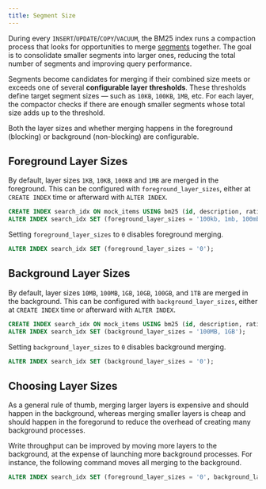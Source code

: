 ```yaml
---
title: Segment Size
---
```


During every `INSERT`/`UPDATE`/`COPY`/`VACUUM`, the BM25 index runs a compaction process that looks for opportunities to merge [segments](/documentation/concepts/index#segment)
together. The goal is to consolidate smaller segments into larger ones, reducing the total number of segments and improving query performance.

Segments become candidates for merging if their combined size meets or exceeds one of several **configurable layer thresholds**. These thresholds define target
segment sizes — such as `10KB`, `100KB`, `1MB`, etc. For each layer, the compactor checks if there are enough smaller segments whose total size adds up to the threshold.

Both the layer sizes and whether merging happens in the foreground (blocking) or background (non-blocking) are configurable.

## Foreground Layer Sizes

By default, layer sizes `1KB`, `10KB`, `100KB` and `1MB` are merged in the foreground. This can be configured with `foreground_layer_sizes`,
either at `CREATE INDEX` time or afterward with `ALTER INDEX`.

```sql
CREATE INDEX search_idx ON mock_items USING bm25 (id, description, rating) WITH (key_field = 'id', foreground_layer_sizes = '1kb, 10kb, 100MB');
ALTER INDEX search_idx SET (foreground_layer_sizes = '100kb, 1mb, 100mb');
```

Setting `foreground_layer_sizes` to `0` disables foreground merging.

```sql
ALTER INDEX search_idx SET (foreground_layer_sizes = '0');
```

## Background Layer Sizes

By default, layer sizes `10MB`, `100MB`, `1GB`, `10GB`, `100GB`, and `1TB` are merged in the background. This can be configured with
`background_layer_sizes`, either at `CREATE INDEX` time or afterward with `ALTER INDEX`.

```sql
CREATE INDEX search_idx ON mock_items USING bm25 (id, description, rating) WITH (key_field = 'id', foreground_layer_sizes = '100MB, 1GB');
ALTER INDEX search_idx SET (background_layer_sizes = '100MB, 1GB');
```

Setting `background_layer_sizes` to `0` disables background merging.

```sql
ALTER INDEX search_idx SET (background_layer_sizes = '0');
```

## Choosing Layer Sizes

As a general rule of thumb, merging larger layers is expensive and should happen in the background, whereas merging smaller layers is cheap and should happen in the foregorund
to reduce the overhead of creating many background processes.

Write throughput can be improved by moving more layers to the background, at the expense of launching more background processes. For instance, the
following command moves all merging to the background.

```sql
ALTER INDEX search_idx SET (foreground_layer_sizes = '0', background_layer_sizes = '100kb, 1mb, 100mb');
```
